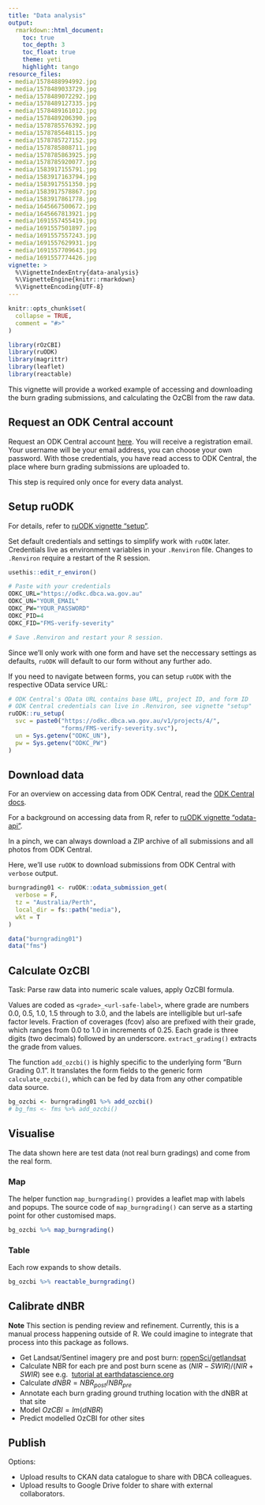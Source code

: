 ```yaml
---
title: "Data analysis"
output: 
  rmarkdown::html_document:
    toc: true
    toc_depth: 3
    toc_float: true
    theme: yeti
    highlight: tango
resource_files:
- media/1578488994992.jpg
- media/1578489033729.jpg
- media/1578489072292.jpg
- media/1578489127335.jpg
- media/1578489161012.jpg
- media/1578489206390.jpg
- media/1578785576392.jpg
- media/1578785648115.jpg
- media/1578785727152.jpg
- media/1578785808711.jpg
- media/1578785863925.jpg
- media/1578785920077.jpg
- media/1583917155791.jpg
- media/1583917163794.jpg
- media/1583917551350.jpg
- media/1583917578867.jpg
- media/1583917861778.jpg
- media/1645667500672.jpg
- media/1645667813921.jpg
- media/1691557455419.jpg
- media/1691557501897.jpg
- media/1691557557243.jpg
- media/1691557629931.jpg
- media/1691557709643.jpg
- media/1691557774426.jpg
vignette: >
  %\VignetteIndexEntry{data-analysis}
  %\VignetteEngine{knitr::rmarkdown}
  %\VignetteEncoding{UTF-8}
---
```


```r
knitr::opts_chunk$set(
  collapse = TRUE,
  comment = "#>"
)
```

```r
library(rOzCBI)
library(ruODK)
library(magrittr)
library(leaflet)
library(reactable)
```

This vignette will provide a worked example of accessing and downloading the
burn grading submissions, and calculating the OzCBI from the raw data.

## Request an ODK Central account

Request an ODK Central account [here](https://github.com/dbca-wa/rOzCBI/issues).
You will receive a registration email. Your username will be your email address,
you can choose your own password. With those credentials, you have read access
to ODK Central, the place where burn grading submissions are uploaded to.

This step is required only once for every data analyst.

## Setup ruODK
For details, refer to 
[ruODK vignette "setup"](https://dbca-wa.github.io/ruODK/articles/setup.html).

Set default credentials and settings to simplify work with `ruODK` later.
Credentials live as environment variables in your `.Renviron` file.
Changes to `.Renviron` require a restart of the R session.

```r
usethis::edit_r_environ()

# Paste with your credentials
ODKC_URL="https://odkc.dbca.wa.gov.au"
ODKC_UN="YOUR_EMAIL"
ODKC_PW="YOUR_PASSWORD"
ODKC_PID=4
ODKC_FID="FMS-verify-severity"

# Save .Renviron and restart your R session.
```

Since we'll only work with one form and have set the neccessary settings as defaults, 
`ruODK` will default to our form without any further ado.

If you need to navigate between forms, you can setup `ruODK` with the
respective OData service URL:

```r
# ODK Central's OData URL contains base URL, project ID, and form ID
# ODK Central credentials can live in .Renviron, see vignette "setup"
ruODK::ru_setup(
  svc = paste0("https://odkc.dbca.wa.gov.au/v1/projects/4/",
               "forms/FMS-verify-severity.svc"),
  un = Sys.getenv("ODKC_UN"),
  pw = Sys.getenv("ODKC_PW")
)
```

## Download data
For an overview on accessing data from ODK Central, read the 
[ODK Central docs](https://docs.opendatakit.org/central-submissions/#).

For a background on accessing data from R, refer to 
[ruODK vignette "odata-api"](https://dbca-wa.github.io/ruODK/articles/odata-api.html).

In a pinch, we can always download a ZIP archive of all submissions and all
photos from ODK Central.

Here, we'll use `ruODK` to download submissions from ODK Central with `verbose`
output.

```r
burngrading01 <- ruODK::odata_submission_get(
  verbose = F, 
  tz = "Australia/Perth", 
  local_dir = fs::path("media"), 
  wkt = T
)
```

```r
data("burngrading01")
data("fms")
```

## Calculate OzCBI

Task: Parse raw data into numeric scale values, apply OzCBI formula.

Values are coded as `<grade>_<url-safe-label>`, where grade are numbers 0.0, 0.5,
1.0, 1.5 through to 3.0, and the labels are intelligible but url-safe factor levels. 
Fraction of coverages (fcov) also are prefixed with their grade, which
ranges from 0.0 to 1.0 in increments of 0.25.
Each grade is three digits (two decimals) followed by an underscore.
`extract_grading()` extracts the grade from values.

The function `add_ozcbi()` is highly specific to the underlying form "Burn Grading 0.1".
It translates the form fields to the generic form `calculate_ozcbi()`, which
can be fed by data from any other compatible data source.

```r
bg_ozcbi <- burngrading01 %>% add_ozcbi()
# bg_fms <- fms %>% add_ozcbi()
```

## Visualise
The data shown here are test data (not real burn gradings) and 
come from the real form.

### Map
The helper function `map_burngrading()` provides a leaflet map with labels and popups.
The source code of `map_burngrading()` can serve as a starting point for other
customised maps.

```r
bg_ozcbi %>% map_burngrading()
```


### Table
Each row expands to show details.

```r
bg_ozcbi %>% reactable_burngrading()
```

## Calibrate dNBR
**Note** This section is pending review and refinement.
Currently, this is a manual process happening outside of R. We could imagine
to integrate that process into this package as follows.

* Get Landsat/Sentinel imagery pre and post burn: 
  [ropenSci/getlandsat](https://docs.ropensci.org/getlandsat/)
* Calculate NBR for each pre and post burn scene as 
  $(NIR - SWIR) / (NIR + SWIR)$ see e.g. 
  [tutorial at earthdatascience.org](https://www.earthdatascience.org/courses/earth-analytics/multispectral-remote-sensing-data/landsat-data-in-r-geotiff/)
* Calculate $dNBR = NBR_{post} / NBR_{pre}$
* Annotate each burn grading ground truthing location with the dNBR at that site
* Model $OzCBI = lm(dNBR)$
* Predict modelled OzCBI for other sites

## Publish

Options:

* Upload results to CKAN data catalogue to share with DBCA colleagues.
* Upload results to Google Drive folder to share with external collaborators.
